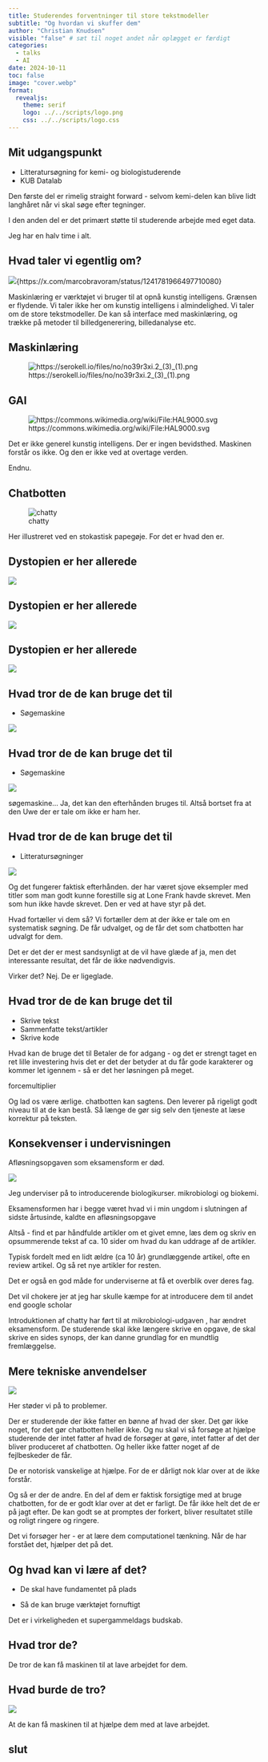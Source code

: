 ```yaml
---
title: Studerendes forventninger til store tekstmodeller
subtitle: "Og hvordan vi skuffer dem"
author: "Christian Knudsen"
visible: "false" # sæt til noget andet når oplægget er færdigt
categories:
  - talks
  - AI
date: 2024-10-11
toc: false
image: "cover.webp"
format:
  revealjs:
    theme: serif
    logo: ../../scripts/logo.png
    css: ../../scripts/logo.css
---
```


## Mit udgangspunkt

* Litteratursøgning for kemi- og biologistuderende
* KUB Datalab

:::: notes
Den første del er rimelig straight forward - selvom kemi-delen kan blive lidt langhåret når vi skal søge efter tegninger.

I den anden del er det primært støtte til studerende arbejde med eget data.

Jeg har en halv time i alt.

::::



## Hvad taler vi egentlig om?

![](diff.jpg){https://x.com/marcobravoram/status/1241781966497710080}



:::: notes

Maskinlæring er værktøjet vi bruger til at opnå kunstig intelligens. Grænsen er 
flydende. Vi taler ikke her om kunstig intelligens i almindelighed. Vi taler om 
de store tekstmodeller. De kan så interface med maskinlæring, og trække på 
metoder til billedgenerering, billedanalyse etc.

::::

## Maskinlæring

![https://serokell.io/files/no/no39r3xi.2_(3)_(1).png](nerualt_net.png)


## GAI

![https://commons.wikimedia.org/wiki/File:HAL9000.svg](HAL9000.svg)

:::: notes

Det er ikke generel kunstig intelligens. Der er ingen bevidsthed. 
Maskinen forstår os ikke. Og den er ikke ved at overtage verden.

Endnu.

::::

## Chatbotten

![chatty](stokastisk_papagei.webp)

:::: notes


Her illustreret ved en stokastisk papegøje. For det er hvad den er. 

::::

## Dystopien er her allerede

![](students_1.jpg)

## Dystopien er her allerede
![](students_2.jpg)

## Dystopien er her allerede

![](students_3.jpg)


## Hvad tror de de kan bruge det til

* Søgemaskine

![](search.png)


## Hvad tror de de kan bruge det til

* Søgemaskine

![](chatty-uwe.png)

:::: notes

søgemaskine... Ja, det kan den efterhånden bruges til. Altså bortset fra at
den Uwe der er tale om ikke er ham her. 


::::


## Hvad tror de de kan bruge det til

* Litteratursøgninger

![](kragh.png)


:::: notes

Og det fungerer faktisk efterhånden.
der har været sjove eksempler med titler som man godt kunne forestille sig
 at Lone Frank havde skrevet. Men som hun ikke havde skrevet. Den er ved
 at have styr på det.
 
Hvad fortæller vi dem så? Vi fortæller dem at der ikke er tale om en systematisk
søgning. De får udvalget, og de får det som chatbotten har udvalgt for dem.

Det er det der er mest sandsynligt at de vil have glæde af ja, men det interessante
resultat, det får de ikke nødvendigvis.

Virker det? Nej. De er ligeglade.


 
::::


## Hvad tror de de kan bruge det til


* Skrive tekst
* Sammenfatte tekst/artikler
* Skrive kode

:::: notes

Hvad kan de bruge det til
Betaler de for adgang - og det er strengt taget en ret lille investering hvis 
det er det der betyder at du får gode karakterer og kommer let igennem - så er 
det her løsningen på meget.

forcemultiplier

Og lad os være ærlige. chatbotten kan sagtens. Den leverer på rigeligt godt 
niveau til at de kan bestå. Så længe de gør sig selv den tjeneste at læse korrektur
på teksten.

::::


## Konsekvenser i undervisningen

Afløsningsopgaven som eksamensform er død.


![](afløsningsopgave.png)


:::: notes 
Jeg underviser på to introducerende biologikurser. mikrobiologi og biokemi.

Eksamensformen har i begge været hvad vi i min ungdom i slutningen af sidste 
årtusinde, kaldte en afløsningsopgave

Altså - find et par håndfulde artikler om et givet emne, læs dem og skriv en 
opsummerende tekst af ca. 10 sider om hvad du kan uddrage af de artikler.

Typisk fordelt med en lidt ældre (ca 10 år) grundlæggende artikel, ofte en 
review artikel. Og så ret nye artikler for resten.

Det er også en god måde for underviserne at få et overblik over deres fag.

Det vil chokere jer at jeg har skulle kæmpe for at introducere dem til andet end 
google scholar

Introduktionen af chatty har ført til at mikrobiologi-udgaven , har ændret 
eksamensform. De studerende skal ikke længere skrive en 
opgave, de skal skrive en sides synops, der kan danne grundlag for en mundtlig 
fremlæggelse.


::::

## Mere tekniske anvendelser


![](kode.png)

:::: notes

Her støder vi på to problemer.

Der er studerende der ikke fatter en bønne af hvad der sker. Det gør ikke noget,
for det gør chatbotten heller ikke. Og nu skal vi så forsøge at hjælpe studerende
der intet fatter af hvad de forsøger at gøre, intet fatter af det der bliver produceret
af chatbotten. Og heller ikke fatter noget af de fejlbeskeder de får.

De er notorisk vanskelige at hjælpe. For de er dårligt nok klar over at de ikke
forstår.

Og så er der de andre. En del af dem er faktisk forsigtige med at bruge chatbotten,
for de er godt klar over at det er farligt. De får ikke helt det de er på jagt efter.
De kan godt se at promptes der forkert, bliver resultatet stille og roligt 
ringere og ringere.

Det vi forsøger her - er at lære dem computationel tænkning. Når de har 
forstået det, hjælper det på det.



:::: 






## Og hvad kan vi lære af det?

* De skal have fundamentet på plads

* Så de kan bruge værktøjet fornuftigt

:::: notes

Det er i virkeligheden et supergammeldags budskab.

::::

## Hvad tror de?

De tror de kan få maskinen til at lave arbejdet for dem.


## Hvad burde de tro?

![](forcemultiplier.png)

At de kan få maskinen til at hjælpe dem med at lave arbejdet.


## slut